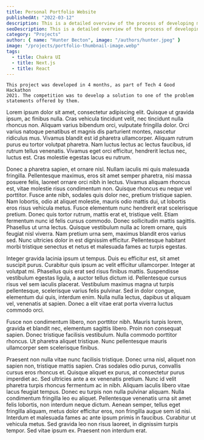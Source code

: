 ```yaml
---
title: Personal Portfolio Website
publishedAt: "2022-03-12"
description: This is a detailed overview of the process of developing my own personal website. The frontend framework used is Next.js, while the UI framework used is Chakra.
seoDescription: This is a detailed overview of the process of developing my own personal website. The frontend framework used is Next.js, while the UI framework used is Chakra.
category: "Projects"
author: { name: "Hunter Becton", image: "/authors/hunter.jpeg" }
image: "/projects/portfolio-thumbnail-image.webp"
tags:
  - title: Chakra UI
  - title: Next.js
  - title: React
---
```


    This project was developed in 4 months, as part of Tech 4 Good Hackathon
    2021. The competition was to develop a solution to one of the problem
    statements offered by them.

Lorem ipsum dolor sit amet, consectetur adipiscing elit. Quisque ut gravida ipsum, ac finibus nulla. Cras vehicula tincidunt velit, nec tincidunt nulla rhoncus non. Aliquam varius bibendum orci, vulputate fringilla dolor. Orci varius natoque penatibus et magnis dis parturient montes, nascetur ridiculus mus. Vivamus blandit est id pharetra ullamcorper. Aliquam rutrum purus eu tortor volutpat pharetra. Nam luctus lectus ac lectus faucibus, id rutrum tellus venenatis. Vivamus eget orci efficitur, hendrerit lectus nec, luctus est. Cras molestie egestas lacus eu rutrum.

Donec a pharetra sapien, et ornare nisl. Nullam iaculis mi quis malesuada fringilla. Pellentesque maximus, eros sit amet semper pharetra, nisi massa posuere felis, laoreet ornare orci nibh in lectus. Vivamus aliquam rhoncus est, vitae molestie risus condimentum non. Quisque rhoncus eu neque vel porttitor. Fusce ante nibh, sodales quis dolor nec, pretium tristique sapien. Nam lobortis, odio at aliquet molestie, mauris odio mattis dui, ut lobortis eros risus vehicula metus. Fusce elementum nunc hendrerit erat scelerisque pretium. Donec quis tortor rutrum, mattis erat et, tristique velit. Etiam fermentum nunc id felis cursus commodo. Donec sollicitudin mattis sagittis. Phasellus ut urna lectus. Quisque vestibulum nulla ac lorem ornare, quis feugiat nisl viverra. Nam pretium urna sem, maximus blandit eros varius sed. Nunc ultricies dolor in est dignissim efficitur. Pellentesque habitant morbi tristique senectus et netus et malesuada fames ac turpis egestas.

Integer gravida lacinia ipsum ut tempus. Duis eu efficitur est, sit amet suscipit purus. Curabitur quis ipsum ac velit efficitur ullamcorper. Integer at volutpat mi. Phasellus quis erat sed risus finibus mattis. Suspendisse vestibulum egestas ligula, a auctor tellus dictum id. Pellentesque cursus risus vel sem iaculis placerat. Vestibulum maximus magna ut turpis pellentesque, scelerisque varius felis pulvinar. Sed in dolor congue, elementum dui quis, interdum enim. Nulla nulla lectus, dapibus ut aliquam vel, venenatis at sapien. Donec a elit vitae erat porta viverra luctus commodo orci.

Fusce non condimentum libero, non porttitor nibh. Mauris turpis lorem, gravida et blandit nec, elementum sagittis libero. Proin non consequat sapien. Donec tristique facilisis vestibulum. Nulla commodo porttitor rhoncus. Ut pharetra aliquet tristique. Nunc pellentesque mauris ullamcorper sem scelerisque finibus.

Praesent non nulla vitae nunc facilisis tristique. Donec urna nisl, aliquet non sapien non, tristique mattis sapien. Cras sodales odio purus, convallis cursus eros rhoncus et. Quisque aliquet ex purus, at consectetur purus imperdiet ac. Sed ultricies ante a ex venenatis pretium. Nunc id velit pharetra turpis rhoncus fermentum ac in nibh. Aliquam iaculis libero vitae lacus feugiat tempus. Donec eu turpis non nulla pulvinar aliquam. Nulla condimentum fringilla leo eu aliquet. Pellentesque venenatis urna sit amet felis lobortis, non interdum neque dictum. Aenean semper, tellus eget fringilla aliquam, metus dolor efficitur eros, non fringilla augue sem id nisi. Interdum et malesuada fames ac ante ipsum primis in faucibus. Curabitur ut vehicula metus. Sed gravida leo non risus laoreet, in dignissim turpis tempor. Sed vitae ipsum ex. Praesent non interdum erat.

